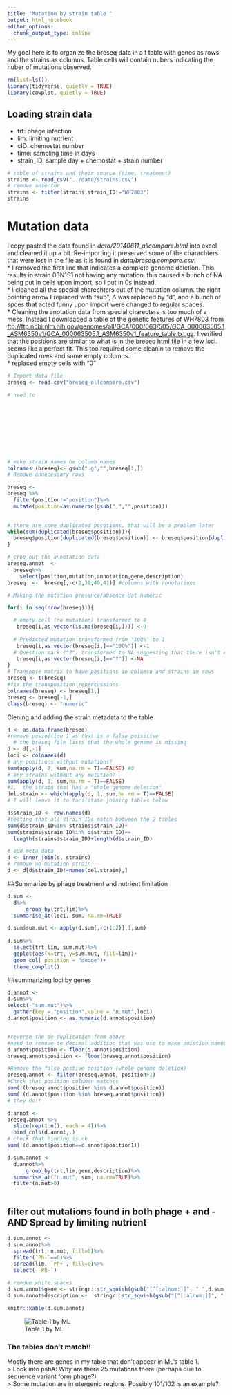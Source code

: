 ```yaml
---
title: "Mutation by strain table "
output: html_notebook
editor_options: 
  chunk_output_type: inline
---
```

My goal here is to organize the breseq data in a t table with genes as rows and the strains as columns. Table cells will contain nubers indicating the nuber of mutations observed.


```r
rm(list=ls())
library(tidyverse, quietly = TRUE)
library(cowplot, quietly = TRUE)
```
## Loading strain data  
* trt: phage infection  
* lim: limiting nutrient  
* cID: chemostat number  
* time: sampling time in days  
* strain_ID: sample day + chemostat + strain number  

```r
# table of strains and their source (time, treatment)
strains <- read_csv("../data/strains.csv")
# remove ansector
strains <- filter(strains,strain_ID!="WH7803")
strains
```  

# Mutation data  
I copy pasted the data found in _data/20140611_allcompare.html_ into excel and cleaned it up a bit. Re-importing it preserved some of the charachters that were lost in the file as it is found in _data/breseq.compare.csv_.  
* I removed the first line that indicates a complete genome deletion. This results in strain 03N1S1 not having any mutation. this caused a bunch of NA being put in cells upon import, so I put in 0s instead.   
* I cleaned all the special charechters out of the mutation column. the right pointing arrow I replaced with "sub", $\Delta$ was replaced by "d", and a bunch of spces that acted funny upon import were changed to regular spaces.  
* Cleaning the anotation data from special charecters is too much of a mess. Instead I downloaded a table of the genetic features of WH7803 from <ftp://ftp.ncbi.nlm.nih.gov/genomes/all/GCA/000/063/505/GCA_000063505.1_ASM6350v1/GCA_000063505.1_ASM6350v1_feature_table.txt.gz>. I verified that the positions are similar to what is in the breseq html file in a few loci. seems like a perfect fit. This too required some cleanin to remove the duplicated rows and some empty columns.  
* replaced empty cells with "0"

```r
# Import data file
breseq <- read.csv("breseq_allcompare.csv")

# need to










# make strain names be column names
colnames (breseq)<- gsub(".g","",breseq[1,])
# Remove unnecessary rows

breseq <- 
breseq %>%
  filter(position!="position")%>%
  mutate(position=as.numeric(gsub(",","",position)))
         

# there are some duplicated posotions. that will be a problem later
while(sum(duplicated(breseq$position))){
  breseq$position[duplicated(breseq$position)] <- breseq$position[duplicated(breseq$position)]+0.1
}

# crop out the annotation data
breseq.annot  <-  
  breseq%>%
    select(position,mutation,annotation,gene,description)
breseq  <-  breseq[,-c(2,39,40,41)] #columns with annotations

# Making the mutation presence/absence dat numeric

for(i in seq(nrow(breseq))){

  # empty cell (no mutation) transformed to 0
   breseq[i,as.vector(is.na(breseq[i,]))] <-0 
  
  # Predicted mutation transformed from '100%' to 1 
   breseq[i,as.vector(breseq[i,]=="100%")] <-1 
  # Question mark ("?") transformed to NA suggesting that there isn't enough information to predict a mutation
   breseq[i,as.vector(breseq[i,]=="?")] <-NA 
}
# Transpose matrix to have positions in columsn and strains in rows
breseq <- t(breseq)
#fix the transposition repercussions
colnames(breseq) <- breseq[1,]
breseq <- breseq[-1,]
class(breseq) <- "numeric"

```

Clening and adding the strain metadata to the table  
```r
d <- as.data.frame(breseq)
#remove posioition 1 as that is a false poisitive
  # the breseq file lists that the whole genome is missing
d <- d[,-1]
loci <- colnames(d)
# any positions withput mutations?
sum(apply(d, 2, sum,na.rm = T)==FALSE) #0
# any strains without any mutation?
sum(apply(d, 1, sum,na.rm = T)==FALSE) 
#1,  the strain that had a "whole genome deletion"
del.strain <- which(apply(d, 1, sum,na.rm = T)==FALSE)
# I will leave it to facilitate joining tables below

d$strain_ID <- row.names(d)
#testing that all strain IDs match between the 2 tables
sum(d$strain_ID%in% strains$strain_ID)+
sum(strains$strain_ID%in% d$strain_ID)==
  length(strains$strain_ID)+length(d$strain_ID)

# add meta data
d <- inner_join(d, strains)
# remove no mutation strain
d <- d[d$strain_ID!=names(del.strain),]

```

##Summarize by phage treatment and nutrient limitation  
```r
d.sum <- 
  d%>%
      group_by(trt,lim)%>%
  summarise_at(loci, sum, na.rm=TRUE)

d.sum$sum.mut <- apply(d.sum[,-c(1:2)],1,sum)
  
d.sum%>%
  select(trt,lim, sum.mut)%>%
  ggplot(aes(x=trt, y=sum.mut, fill=lim))+
  geom_col( position = "dodge")+
  theme_cowplot()
```

##summarizing loci by genes  
```r
d.annot <- 
d.sum%>%
select(-"sum.mut")%>%
  gather(key = "position",value = "n.mut",loci)
d.annot$position <- as.numeric(d.annot$position)


#reverse the de-duplication from above
#need to remove te decimal addition that was use to make poistion names unique
d.annot$position <- floor(d.annot$position)
breseq.annot$position <- floor(breseq.annot$position)

#Remove the false postive position (whole genome deletion)
breseq.annot <- filter(breseq.annot, position>1)
#Check that position columan matches
sum(!(breseq.annot$position %in% d.annot$position))
sum(!(d.annot$position %in% breseq.annot$position))
# they do!!

d.annot <- 
breseq.annot %>%
  slice(rep(1:n(), each = 4))%>%
  bind_cols(d.annot,.)
# check that binding is ok
sum(!(d.annot$position==d.annot$position1))

d.sum.annot <- 
  d.annot%>%
      group_by(trt,lim,gene,description)%>%
  summarise_at("n.mut", sum, na.rm=TRUE)%>%
  filter(n.mut>0)
  


```

## filter out mutations found in both phage + and -  **AND** Spread by limiting nutrient
```r
d.sum.annot <- 
d.sum.annot%>%
  spread(trt, n.mut, fill=0)%>%
  filter(`Ph-`==0)%>%
  spread(lim, `Ph+`, fill=0)%>%
  select(-`Ph-`)

# remove white spaces
d.sum.annot$gene <- stringr::str_squish(gsub("[^[:alnum:]]", " ",d.sum.annot$gene))
d.sum.annot$description <-  stringr::str_squish(gsub("[^[:alnum:]]", " ",d.sum.annot$description))

knitr::kable(d.sum.annot)
```

![Table 1 by ML](table1.PNG) 

### **The tables don't match!!**

Mostly there are genes in my table that don't appear in ML's table 1.  
> Look into psbA: Why are there 25 mutations there (perhaps due to sequence variant form phage?)  
> Some mutation are in utergenic regions. Possibly 101/102 is an example?  
